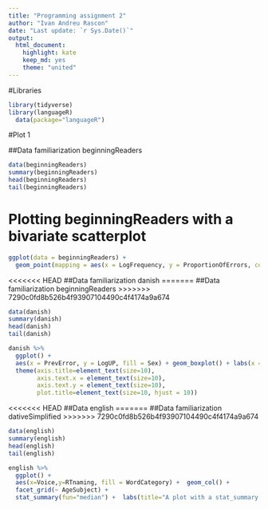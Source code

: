 ```yaml
---
title: "Programming assignment 2" 
author: "Ivan Andreu Rascon" 
date: "Last update: `r Sys.Date()`"
output: 
  html_document:
    highlight: kate 
    keep_md: yes
    theme: "united"
---
```


#Libraries 

```r

library(tidyverse)
library(languageR)
  data(package="languageR")

```

#Plot 1

##Data familiarization beginningReaders

```r
data(beginningReaders)
summary(beginningReaders)
head(beginningReaders)
tail(beginningReaders)

```

# Plotting beginningReaders with a bivariate scatterplot


```r
ggplot(data = beginningReaders) + 
  geom_point(mapping = aes(x = LogFrequency, y = ProportionOfErrors, color = "red", ))
```

<<<<<<< HEAD
##Data familiarization danish
=======
##Data familiarization beginningReaders
>>>>>>> 7290c0fd8b526b4f93907104490c4f4174a9a674
```r
data(danish)
summary(danish)
head(danish)
tail(danish)

```

```r


danish %>%
  ggplot() +
  aes(x = PrevError, y = LogUP, fill = Sex) + geom_boxplot() + labs(x = "PrevError", y = "LogUP", title = "Un boxplot") + 
  theme(axis.title=element_text(size=10),
        axis.text.x = element_text(size=10), 
        axis.text.y = element_text(size=10),
        plot.title=element_text(size=10, hjust = 10))

```



<<<<<<< HEAD
##Data english
=======
##Data familiarization dativeSimplified
>>>>>>> 7290c0fd8b526b4f93907104490c4f4174a9a674
```r
data(english)
summary(english)
head(english)
tail(english)

```



```r
english %>%
  ggplot() +
  aes(x=Voice,y=RTnaming, fill = WordCategory) +  geom_col() +
  facet_grid(~ AgeSubject) +
  stat_summary(fun="median") +  labs(title="A plot with a stat_summary and a facet",x="Voice",y="RTnaming")


```



